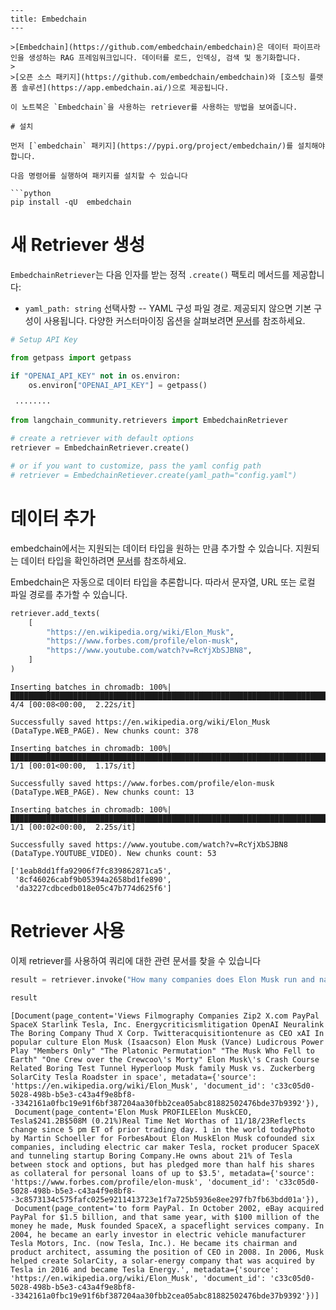 ```mdx
---
title: Embedchain
---

>[Embedchain](https://github.com/embedchain/embedchain)은 데이터 파이프라인을 생성하는 RAG 프레임워크입니다. 데이터를 로드, 인덱싱, 검색 및 동기화합니다.
>
>[오픈 소스 패키지](https://github.com/embedchain/embedchain)와 [호스팅 플랫폼 솔루션](https://app.embedchain.ai/)으로 제공됩니다.

이 노트북은 `Embedchain`을 사용하는 retriever를 사용하는 방법을 보여줍니다.

# 설치

먼저 [`embedchain` 패키지](https://pypi.org/project/embedchain/)를 설치해야 합니다.

다음 명령어를 실행하여 패키지를 설치할 수 있습니다

```python
pip install -qU  embedchain
```

# 새 Retriever 생성

`EmbedchainRetriever`는 다음 인자를 받는 정적 `.create()` 팩토리 메서드를 제공합니다:

* `yaml_path: string` 선택사항 -- YAML 구성 파일 경로. 제공되지 않으면 기본 구성이 사용됩니다. 다양한 커스터마이징 옵션을 살펴보려면 [문서](https://docs.embedchain.ai/)를 참조하세요.

```python
# Setup API Key

from getpass import getpass

if "OPENAI_API_KEY" not in os.environ:
    os.environ["OPENAI_API_KEY"] = getpass()
```

```output
 ········
```

```python
from langchain_community.retrievers import EmbedchainRetriever

# create a retriever with default options
retriever = EmbedchainRetriever.create()

# or if you want to customize, pass the yaml config path
# retriever = EmbedchainRetiever.create(yaml_path="config.yaml")
```

# 데이터 추가

embedchain에서는 지원되는 데이터 타입을 원하는 만큼 추가할 수 있습니다. 지원되는 데이터 타입을 확인하려면 [문서](https://docs.embedchain.ai/)를 참조하세요.

Embedchain은 자동으로 데이터 타입을 추론합니다. 따라서 문자열, URL 또는 로컬 파일 경로를 추가할 수 있습니다.

```python
retriever.add_texts(
    [
        "https://en.wikipedia.org/wiki/Elon_Musk",
        "https://www.forbes.com/profile/elon-musk",
        "https://www.youtube.com/watch?v=RcYjXbSJBN8",
    ]
)
```

```output
Inserting batches in chromadb: 100%|████████████████████████████████████████████████████████████████████████████████████████████████████████████████| 4/4 [00:08<00:00,  2.22s/it]
```
```output
Successfully saved https://en.wikipedia.org/wiki/Elon_Musk (DataType.WEB_PAGE). New chunks count: 378
```
```output
Inserting batches in chromadb: 100%|████████████████████████████████████████████████████████████████████████████████████████████████████████████████| 1/1 [00:01<00:00,  1.17s/it]
```
```output
Successfully saved https://www.forbes.com/profile/elon-musk (DataType.WEB_PAGE). New chunks count: 13
```
```output
Inserting batches in chromadb: 100%|████████████████████████████████████████████████████████████████████████████████████████████████████████████████| 1/1 [00:02<00:00,  2.25s/it]
```
```output
Successfully saved https://www.youtube.com/watch?v=RcYjXbSJBN8 (DataType.YOUTUBE_VIDEO). New chunks count: 53
```

```output
['1eab8dd1ffa92906f7fc839862871ca5',
 '8cf46026cabf9b05394a2658bd1fe890',
 'da3227cdbcedb018e05c47b774d625f6']
```

# Retriever 사용

이제 retriever를 사용하여 쿼리에 대한 관련 문서를 찾을 수 있습니다

```python
result = retriever.invoke("How many companies does Elon Musk run and name those?")
```

```python
result
```

```output
[Document(page_content='Views Filmography Companies Zip2 X.com PayPal SpaceX Starlink Tesla, Inc. Energycriticismlitigation OpenAI Neuralink The Boring Company Thud X Corp. Twitteracquisitiontenure as CEO xAI In popular culture Elon Musk (Isaacson) Elon Musk (Vance) Ludicrous Power Play "Members Only" "The Platonic Permutation" "The Musk Who Fell to Earth" "One Crew over the Crewcoo\'s Morty" Elon Musk\'s Crash Course Related Boring Test Tunnel Hyperloop Musk family Musk vs. Zuckerberg SolarCity Tesla Roadster in space', metadata={'source': 'https://en.wikipedia.org/wiki/Elon_Musk', 'document_id': 'c33c05d0-5028-498b-b5e3-c43a4f9e8bf8--3342161a0fbc19e91f6bf387204aa30fbb2cea05abc81882502476bde37b9392'}),
 Document(page_content='Elon Musk PROFILEElon MuskCEO, Tesla$241.2B$508M (0.21%)Real Time Net Worthas of 11/18/23Reflects change since 5 pm ET of prior trading day. 1 in the world todayPhoto by Martin Schoeller for ForbesAbout Elon MuskElon Musk cofounded six companies, including electric car maker Tesla, rocket producer SpaceX and tunneling startup Boring Company.He owns about 21% of Tesla between stock and options, but has pledged more than half his shares as collateral for personal loans of up to $3.5', metadata={'source': 'https://www.forbes.com/profile/elon-musk', 'document_id': 'c33c05d0-5028-498b-b5e3-c43a4f9e8bf8--3c8573134c575fafc025e9211413723e1f7a725b5936e8ee297fb7fb63bdd01a'}),
 Document(page_content='to form PayPal. In October 2002, eBay acquired PayPal for $1.5 billion, and that same year, with $100 million of the money he made, Musk founded SpaceX, a spaceflight services company. In 2004, he became an early investor in electric vehicle manufacturer Tesla Motors, Inc. (now Tesla, Inc.). He became its chairman and product architect, assuming the position of CEO in 2008. In 2006, Musk helped create SolarCity, a solar-energy company that was acquired by Tesla in 2016 and became Tesla Energy.', metadata={'source': 'https://en.wikipedia.org/wiki/Elon_Musk', 'document_id': 'c33c05d0-5028-498b-b5e3-c43a4f9e8bf8--3342161a0fbc19e91f6bf387204aa30fbb2cea05abc81882502476bde37b9392'})]
```

```python

```
```